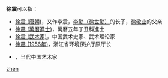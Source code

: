'''徐震'''可以指：
* [[徐震_(唐朝)|徐震 (唐朝)]]，又作李震，[[李世勣|李勣（徐世勣）]]的长子，[[徐敬业|徐敬业]]的父亲
* [[徐震_(萬曆進士)|徐震 (萬曆進士)]]，萬曆五年丁丑科進士
* [[徐震_(武术家)|徐震 (武术家)]]，中国武术史家、武术理论家
* [[徐震_(1956年)|徐震 (1956年)]]，浙江省环境保护厅原厅长
* {{link-en|徐震 (艺术家)|Xu Zhen}}，当代中国艺术家

{{disambig}}

[[Category:二字徐姓人名消歧义|zhen]]